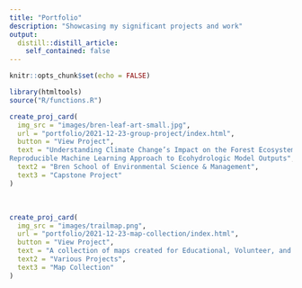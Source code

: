 ```yaml
---
title: "Portfolio"
description: "Showcasing my significant projects and work"
output: 
  distill::distill_article:
    self_contained: false
---
```


```r
knitr::opts_chunk$set(echo = FALSE)

library(htmltools)
source("R/functions.R")
```

```r
create_proj_card(
  img_src = "images/bren-leaf-art-small.jpg",
  url = "portfolio/2021-12-23-group-project/index.html",
  button = "View Project",
  text = "Understanding Climate Change’s Impact on the Forest Ecosystem: Developing a
Reproducible Machine Learning Approach to Ecohydrologic Model Outputs",
  text2 = "Bren School of Environmental Science & Management",
  text3 = "Capstone Project"
)
```

<br />

```r
create_proj_card(
  img_src = "images/trailmap.png",
  url = "portfolio/2021-12-23-map-collection/index.html",
  button = "View Project",
  text = "A collection of maps created for Educational, Volunteer, and Professional purposes",
  text2 = "Various Projects",
  text3 = "Map Collection"
)
```

